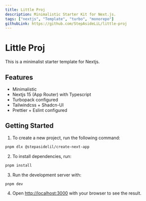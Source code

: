 ```yaml
---
title: Little Proj
description: Minimalistic Starter Kit for Next.js.
tags: ["nextjs", "Template", "turbo", "monorepo"]
githubLink: https://github.com/StepAsideLiL/little-proj
---
```


# Little Proj

This is a minimalist starter template for Nextjs.

## Features

- Minimalistic
- Nextjs 15 (App Router) with Typescript
- Turbopack configured
- Tailwindcss + Shadcn-UI
- Prettier + Eslint configured

## Getting Started

1. To create a new project, run the following command:

```bash
pnpm dlx @stepasidelil/create-next-app
```

2. To install dependencies, run:

```bash
pnpm install
```

3. Run the development server with:

```bash
pnpm dev
```

4. Open [http://localhost:3000](http://localhost:3000) with your browser to see the result.

